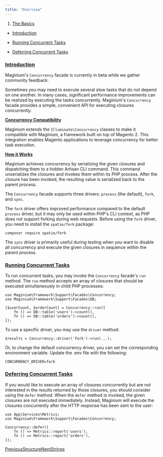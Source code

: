 ```yaml
---
title: "Overview"
---
```


1. [The Basics](/maginium/the-basics)

* [Introduction](/maginium/the-basics/concurrency#introduction)

* [Running Concurrent Tasks](/maginium/the-basics/concurrency#running-concurrent-tasks)

* [Deferring Concurrent Tasks](/maginium/the-basics/concurrency#deferring-concurrent-tasks)

### [Introduction](/maginium/the-basics/concurrency#introduction)

Maginium's `Concurrency` facade is currently in beta while we gather community feedback.

Sometimes you may need to execute several slow tasks that do not depend on one another. In many cases, significant performance improvements can be realized by executing the tasks concurrently. Maginium's `Concurrency` facade provides a simple, convenient API for executing closures concurrently.

[**Concurrency Compatibility**](/maginium/the-basics/concurrency#concurrency-compatibility)

Maginium extends the `Illuminate\Concurrency` classes to make it compatible with Maginium, a framework built on top of Magento 2. This integration enables Magento applications to leverage concurrency for better task execution.

[**How it Works**](/maginium/the-basics/concurrency#how-it-works)

Maginium achieves concurrency by serializing the given closures and dispatching them to a hidden Artisan CLI command. This command unserializes the closures and invokes them within its PHP process. After the closure has been invoked, the resulting value is serialized back to the parent process.

The `Concurrency` facade supports three drivers: `process` (the default), `fork`, and `sync`.

The `fork` driver offers improved performance compared to the default `process` driver, but it may only be used within PHP's CLI context, as PHP does not support forking during web requests. Before using the `fork` driver, you need to install the `spatie/fork` package:

```
composer require spatie/fork
```

The `sync` driver is primarily useful during testing when you want to disable all concurrency and execute the given closures in sequence within the parent process.

### [Running Concurrent Tasks](/maginium/the-basics/concurrency#running-concurrent-tasks)

To run concurrent tasks, you may invoke the `Concurrency` facade's `run` method. The `run` method accepts an array of closures that should be executed simultaneously in child PHP processes:

```
use Maginium\Framework\Support\Facades\Concurrency;
use Maginium\Framework\Support\Facades\DB;

[$userCount, $orderCount] = Concurrency::run([
    fn () => DB::table('users')->count(),
    fn () => DB::table('orders')->count(),
]);
```

To use a specific driver, you may use the `driver` method:

```
$results = Concurrency::driver('fork')->run(...);
```

Or, to change the default concurrency driver, you can set the corresponding environment variable. Update the .env file with the following:

```
CONCURRENCY_DRIVER=fork
```

### [Deferring Concurrent Tasks](/maginium/the-basics/concurrency#deferring-concurrent-tasks)

If you would like to execute an array of closures concurrently but are not interested in the results returned by those closures, you should consider using the `defer` method. When the `defer` method is invoked, the given closures are not executed immediately. Instead, Maginium will execute the closures concurrently after the HTTP response has been sent to the user:

```
use App\Services\Metrics;
use Maginium\Framework\Support\Facades\Concurrency;
 
Concurrency::defer([
    fn () => Metrics::report('users'),
    fn () => Metrics::report('orders'),
]);
```

[PreviousStructure](/maginium/getting-started/structure)[NextStrings](/maginium/the-basics/strings)
